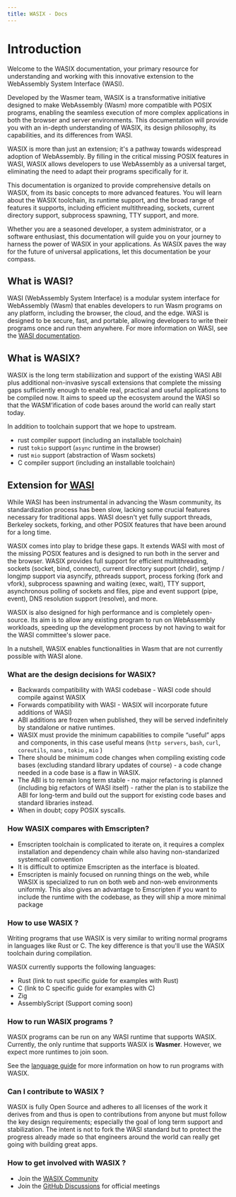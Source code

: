 ```yaml
---
title: WASIX - Docs
---
```


# Introduction

Welcome to the WASIX documentation, your primary resource for understanding and working with this innovative extension to the WebAssembly System Interface (WASI).

Developed by the Wasmer team, WASIX is a transformative initiative designed to make WebAssembly (Wasm) more compatible with POSIX programs, enabling the seamless execution of more complex applications in both the browser and server environments. This documentation will provide you with an in-depth understanding of WASIX, its design philosophy, its capabilities, and its differences from WASI.

WASIX is more than just an extension; it's a pathway towards widespread adoption of WebAssembly. By filling in the critical missing POSIX features in WASI, WASIX allows developers to use WebAssembly as a universal target, eliminating the need to adapt their programs specifically for it.

This documentation is organized to provide comprehensive details on WASIX, from its basic concepts to more advanced features. You will learn about the WASIX toolchain, its runtime support, and the broad range of features it supports, including efficient multithreading, sockets, current directory support, subprocess spawning, TTY support, and more.

Whether you are a seasoned developer, a system administrator, or a software enthusiast, this documentation will guide you on your journey to harness the power of WASIX in your applications. As WASIX paves the way for the future of universal applications, let this documentation be your compass.

## What is WASI?

WASI (WebAssembly System Interface) is a modular system interface for WebAssembly (Wasm) that enables developers to run Wasm programs on any platform, including the browser, the cloud, and the edge. WASI is designed to be secure, fast, and portable, allowing developers to write their programs once and run them anywhere. For more information on WASI, see the [WASI documentation](https://wasi.dev/).

## What is WASIX?


<WasixExplained />

WASIX is the long term stabiliization and support of the existing WASI ABI plus additional non-invasive syscall extensions that complete the missing gaps sufficiently enough to enable real, practical and useful applications to be compiled now. It aims to speed up the ecosystem around the WASI so that the WASM’ification of code bases around the world can really start today.

In addition to toolchain support that we hope to upstream.

- rust compiler support (including an installable toolchain)
- rust `tokio` support (`async` runtime in the browser)
- rust `mio` support (abstraction of Wasm sockets)
- C compiler support (including an installable toolchain)

## Extension for [WASI](/docs/explanation/extensions-to-wasi)

While WASI has been instrumental in advancing the Wasm community, its standardization process has been slow, lacking some crucial features necessary for traditional apps. WASI doesn't yet fully support threads, Berkeley sockets, forking, and other POSIX features that have been around for a long time.

WASIX comes into play to bridge these gaps. It extends WASI with most of the missing POSIX features and is designed to run both in the server and the browser. WASIX provides full support for efficient multithreading, sockets (socket, bind, connect), current directory support (chdir), setjmp / longjmp support via asyncify, pthreads support, process forking (fork and vfork), subprocess spawning and waiting (exec, wait), TTY support, asynchronous polling of sockets and files, pipe and event support (pipe, event), DNS resolution support (resolve), and more.

WASIX is also designed for high performance and is completely open-source. Its aim is to allow any existing program to run on WebAssembly workloads, speeding up the development process by not having to wait for the WASI committee's slower pace.

In a nutshell, WASIX enables functionalities in Wasm that are not currently possible with WASI alone.

### What are the design decisions for WASIX?

- Backwards compatibility with WASI codebase - WASI code should compile against WASIX
- Forwards compatibility with WASI - WASIX will incorporate future additions of WASI)
- ABI additions are frozen when published, they will be served indefinitely by standalone or native runtimes.
- WASIX must provide the minimum capabilities to compile “useful” apps and components, in this case useful means (`http servers`, `bash`, `curl`, `coreutils`, `nano` , `tokio` , `mio` )
- There should be minimum code changes when compiling existing code bases (excluding standard library updates of course) - a code change needed in a code base is a flaw in WASIX.
- The ABI is to remain long term stable - no major refactoring is planned (including big refactors of WASI itself) - rather the plan is to stabilize the ABI for long-term and build out the support for existing code bases and standard libraries instead.
- When in doubt; copy POSIX syscalls.

### How WASIX compares with Emscripten?

- Emscripten toolchain is complicated to iterate on, it requires a complex installation and dependency chain while also having non-standarized systemcall convention
- It is difficult to optimize Emscripten as the interface is bloated.
- Emscripten is mainly focused on running things on the web, while WASIX is specialized to run on both web and non-web environments uniformly. This also gives an advantage to Emscripten if you want to include the runtime with the codebase, as they will ship a more minimal package

### How to use WASIX ?

Writing programs that use WASIX is very similar to writing normal programs in languages like Rust or C. The key difference is that you'll use the WASIX toolchain during compilation.

WASIX currently supports the following languages:

- Rust (link to rust specific guide for examples with Rust)
- C (link to C specific guide for examples with C)
- Zig
- AssemblyScript (Support coming soon)

### How to run WASIX programs ?

WASIX programs can be run on any WASI runtime that supports WASIX. Currently, the only runtime that supports WASIX is **Wasmer**. However, we expect more runtimes to join soon.

See the [language guide](http://wasix.org/docs/language-guide/rust/usage) for more information on how to run programs with WASIX.

### Can I contribute to WASIX ?

WASIX is fully Open Source and adheres to all licenses of the work it derives from and thus is open to contributions from anyone but must follow the key design requirements; especially the goal of long term support and stabilization. The intent is not to fork the WASI standard but to protect the progress already made so that engineers around the world can really get going with building great apps.

### How to get involved with WASIX ?

- Join the [WASIX Community](https://discord.gg/qBTfsNP7N8)
- Join the [GitHub Discussions](https://github.com/orgs/wasix-org/discussions/1) for official meetings
